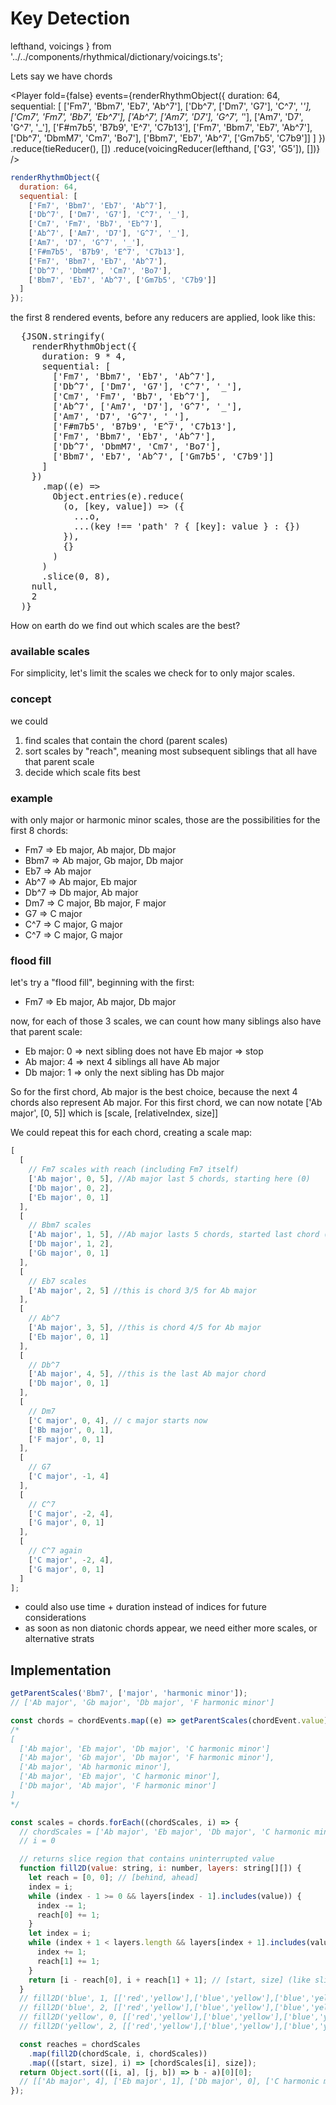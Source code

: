 # Key Detection

  lefthand,
  voicings
} from '../../components/rhythmical/dictionary/voicings.ts';

Lets say we have chords

<Player
  fold={false}
  events={renderRhythmObject({
    duration: 64,
    sequential: [
      ['Fm7', 'Bbm7', 'Eb7', 'Ab^7'],
      ['Db^7', ['Dm7', 'G7'], 'C^7', '_'],
      ['Cm7', 'Fm7', 'Bb7', 'Eb^7'],
      ['Ab^7', ['Am7', 'D7'], 'G^7', '_'],
      ['Am7', 'D7', 'G^7', '_'],
      ['F#m7b5', 'B7b9', 'E^7', 'C7b13'],
      ['Fm7', 'Bbm7', 'Eb7', 'Ab^7'],
      ['Db^7', 'DbmM7', 'Cm7', 'Bo7'],
      ['Bbm7', 'Eb7', 'Ab^7', ['Gm7b5', 'C7b9']]
    ]
  })
    .reduce(tieReducer(), [])
    .reduce(voicingReducer(lefthand, ['G3', 'G5']), [])}
/>

```js
renderRhythmObject({
  duration: 64,
  sequential: [
    ['Fm7', 'Bbm7', 'Eb7', 'Ab^7'],
    ['Db^7', ['Dm7', 'G7'], 'C^7', '_'],
    ['Cm7', 'Fm7', 'Bb7', 'Eb^7'],
    ['Ab^7', ['Am7', 'D7'], 'G^7', '_'],
    ['Am7', 'D7', 'G^7', '_'],
    ['F#m7b5', 'B7b9', 'E^7', 'C7b13'],
    ['Fm7', 'Bbm7', 'Eb7', 'Ab^7'],
    ['Db^7', 'DbmM7', 'Cm7', 'Bo7'],
    ['Bbm7', 'Eb7', 'Ab^7', ['Gm7b5', 'C7b9']]
  ]
});
```

the first 8 rendered events, before any reducers are applied, look like this:

<pre>
  {JSON.stringify(
    renderRhythmObject({
      duration: 9 * 4,
      sequential: [
        ['Fm7', 'Bbm7', 'Eb7', 'Ab^7'],
        ['Db^7', ['Dm7', 'G7'], 'C^7', '_'],
        ['Cm7', 'Fm7', 'Bb7', 'Eb^7'],
        ['Ab^7', ['Am7', 'D7'], 'G^7', '_'],
        ['Am7', 'D7', 'G^7', '_'],
        ['F#m7b5', 'B7b9', 'E^7', 'C7b13'],
        ['Fm7', 'Bbm7', 'Eb7', 'Ab^7'],
        ['Db^7', 'DbmM7', 'Cm7', 'Bo7'],
        ['Bbm7', 'Eb7', 'Ab^7', ['Gm7b5', 'C7b9']]
      ]
    })
      .map((e) =>
        Object.entries(e).reduce(
          (o, [key, value]) => ({
            ...o,
            ...(key !== 'path' ? { [key]: value } : {})
          }),
          {}
        )
      )
      .slice(0, 8),
    null,
    2
  )}
</pre>

How on earth do we find out which scales are the best?

### available scales

For simplicity, let's limit the scales we check for to only major scales.

### concept

we could

1. find scales that contain the chord (parent scales)
2. sort scales by "reach", meaning most subsequent siblings that all have that parent scale
3. decide which scale fits best

### example

with only major or harmonic minor scales, those are the possibilities for the first 8 chords:

- Fm7 => Eb major, Ab major, Db major
- Bbm7 => Ab major, Gb major, Db major
- Eb7 => Ab major
- Ab^7 => Ab major, Eb major
- Db^7 => Db major, Ab major
- Dm7 => C major, Bb major, F major
- G7 => C major
- C^7 => C major, G major
- C^7 => C major, G major

### flood fill

let's try a "flood fill", beginning with the first:

- Fm7 => Eb major, Ab major, Db major

now, for each of those 3 scales, we can count how many siblings also have that parent scale:

- Eb major: 0 => next sibling does not have Eb major => stop
- Ab major: 4 => next 4 siblings all have Ab major
- Db major: 1 => only the next sibling has Db major

So for the first chord, Ab major is the best choice, because the next 4 chords also represent Ab major.
For this first chord, we can now notate ['Ab major', [0, 5]] which is [scale, [relativeIndex, size]]

We could repeat this for each chord, creating a scale map:

```js
[
  [
    // Fm7 scales with reach (including Fm7 itself)
    ['Ab major', 0, 5], //Ab major last 5 chords, starting here (0)
    ['Db major', 0, 2],
    ['Eb major', 0, 1]
  ],
  [
    // Bbm7 scales
    ['Ab major', 1, 5], //Ab major lasts 5 chords, started last chord (1)
    ['Db major', 1, 2],
    ['Gb major', 0, 1]
  ],
  [
    // Eb7 scales
    ['Ab major', 2, 5] //this is chord 3/5 for Ab major
  ],
  [
    // Ab^7
    ['Ab major', 3, 5], //this is chord 4/5 for Ab major
    ['Eb major', 0, 1]
  ],
  [
    // Db^7
    ['Ab major', 4, 5], //this is the last Ab major chord
    ['Db major', 0, 1]
  ],
  [
    // Dm7
    ['C major', 0, 4], // c major starts now
    ['Bb major', 0, 1],
    ['F major', 0, 1]
  ],
  [
    // G7
    ['C major', -1, 4]
  ],
  [
    // C^7
    ['C major', -2, 4],
    ['G major', 0, 1]
  ],
  [
    // C^7 again
    ['C major', -2, 4],
    ['G major', 0, 1]
  ]
];
```

- could also use time + duration instead of indices for future considerations
- as soon as non diatonic chords appear, we need either more scales, or alternative strats

## Implementation

```js
getParentScales('Bbm7', ['major', 'harmonic minor']);
// ['Ab major', 'Gb major', 'Db major', 'F harmonic minor']

const chords = chordEvents.map((e) => getParentScales(chordEvent.value));
/*
[
  ['Ab major', 'Eb major', 'Db major', 'C harmonic minor']
  ['Ab major', 'Gb major', 'Db major', 'F harmonic minor'],
  ['Ab major', 'Ab harmonic minor'],
  ['Ab major', 'Eb major', 'C harmonic minor'],
  ['Db major', 'Ab major', 'F harmonic minor']
]
*/

const scales = chords.forEach((chordScales, i) => {
  // chordScales = ['Ab major', 'Eb major', 'Db major', 'C harmonic minor']
  // i = 0

  // returns slice region that contains uninterrupted value
  function fill2D(value: string, i: number, layers: string[][]) {
    let reach = [0, 0]; // [behind, ahead]
    index = i;
    while (index - 1 >= 0 && layers[index - 1].includes(value)) {
      index -= 1;
      reach[0] += 1;
    }
    let index = i;
    while (index + 1 < layers.length && layers[index + 1].includes(value)) {
      index += 1;
      reach[1] += 1;
    }
    return [i - reach[0], i + reach[1] + 1]; // [start, size] (like slice params)
  }
  // fill2D('blue', 1, [['red','yellow'],['blue','yellow'],['blue','yellow']]) => [1,2]
  // fill2D('blue', 2, [['red','yellow'],['blue','yellow'],['blue','yellow']]) => [1,2]
  // fill2D('yellow', 0, [['red','yellow'],['blue','yellow'],['blue','yellow']]) => [0,3]
  // fill2D('yellow', 2, [['red','yellow'],['blue','yellow'],['blue','yellow']]) => [0,3]

  const reaches = chordScales
    .map(fill2D(chordScale, i, chordScales))
    .map(([start, size], i) => [chordScales[i], size]);
  return Object.sort(([i, a], [j, b]) => b - a)[0][0];
  // [['Ab major', 4], ['Eb major', 1], ['Db major', 0], ['C harmonic minor', 0]]
});
```
